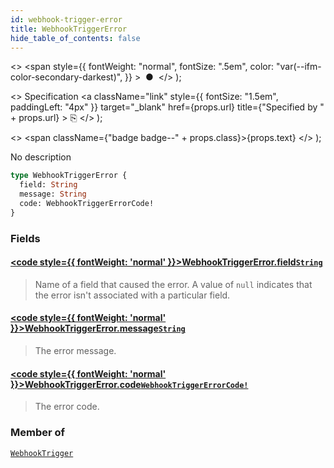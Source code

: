 ```yaml
---
id: webhook-trigger-error
title: WebhookTriggerError
hide_table_of_contents: false
---
```


  <>
    <span
      style={{
        fontWeight: "normal",
        fontSize: ".5em",
        color: "var(--ifm-color-secondary-darkest)",
      }}
    >
      &nbsp;●&nbsp;
    </span>
  </>
);

  <>
    Specification
    <a
      className="link"
      style={{ fontSize: "1.5em", paddingLeft: "4px" }}
      target="\_blank"
      href={props.url}
      title={"Specified by " + props.url}
    >
      ⎘
    </a>
  </>
);

  <>
    <span className={"badge badge--" + props.class}>{props.text}</span>
  </>
);

No description

```graphql
type WebhookTriggerError {
  field: String
  message: String
  code: WebhookTriggerErrorCode!
}
```

### Fields

#### [<code style={{ fontWeight: 'normal' }}>WebhookTriggerError.<b>field</b></code>](#)<Bullet />[`String`](../../api-reference/scalars/string) <Badge class="secondary" text="scalar"/>

> Name of a field that caused the error. A value of `null` indicates that the error isn't associated with a particular field.

#### [<code style={{ fontWeight: 'normal' }}>WebhookTriggerError.<b>message</b></code>](#)<Bullet />[`String`](../../api-reference/scalars/string) <Badge class="secondary" text="scalar"/>

> The error message.

#### [<code style={{ fontWeight: 'normal' }}>WebhookTriggerError.<b>code</b></code>](#)<Bullet />[`WebhookTriggerErrorCode!`](../../api-reference/enums/webhook-trigger-error-code) <Badge class="secondary" text="non-null"/> <Badge class="secondary" text="enum"/>

> The error code.

### Member of

[`WebhookTrigger`](../../api-reference/objects/webhook-trigger) <Badge class="secondary" text="object"/>

